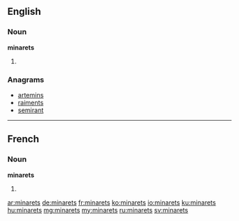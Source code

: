 ==English==

===Noun===
'''minarets'''

# {{plural of|minaret}}

===Anagrams===
* [[artemins#English|artemins]]
* [[raiments#English|raiments]]
* [[semirant#English|semirant]]

----

==French==

===Noun===
'''minarets''' {{m}}

# {{plural of|minaret|lang=fr}}

[[ar:minarets]]
[[de:minarets]]
[[fr:minarets]]
[[ko:minarets]]
[[io:minarets]]
[[ku:minarets]]
[[hu:minarets]]
[[mg:minarets]]
[[my:minarets]]
[[ru:minarets]]
[[sv:minarets]]